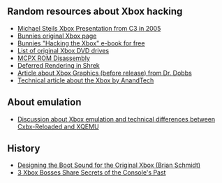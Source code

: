 == Random resources about Xbox hacking ==
* [https://events.ccc.de/congress/2005/fahrplan/attachments/591-paper_xbox.pdf Michael Steils Xbox Presentation from C3 in 2005]
* [http://www.bunniestudios.com/bunnie/proj/anatak/xboxmod.html Bunnies original Xbox page]
* [https://www.nostarch.com/xboxfree Bunnies "Hacking the Xbox" e-book for free]
* [http://web.archive.org/web/20151026074806/http://home.comcast.net/~admiral_powerslave/dvddrives.html List of original Xbox DVD drives]
* [https://mborgerson.com/deconstructing-the-xbox-boot-rom MCPX ROM Disassembly]
* [https://sites.google.com/site/richgel99/home Deferred Rendering in Shrek]
* [https://web-beta.archive.org/web/20010827184126/ddj.com/articles/2000/0008/0008a/0008a.htm?topic=graphics Article about Xbox Graphics (before release) from Dr. Dobbs]
* [http://www.anandtech.com/show/853 Technical article about the Xbox by AnandTech]

== About emulation ==
* [https://www.reddit.com/r/emulation/comments/6a958p/cxbx_reloaded_xbox_emulator_panzer_dragoon_orta/ Discussion about Xbox emulation and technical differences between [[Cxbx-Reloaded]] and [[XQEMU]]]

== History ==
* [http://www.gamasutra.com/blogs/BrianSchmidt/20111117/90625/Designing_the_Boot_Sound_for_the_Original_Xbox.php Designing the Boot Sound for the Original Xbox (Brian Schmidt)]
* [https://www.youtube.com/watch?v=rUODlNffWmU 3 Xbox Bosses Share Secrets of the Console's Past]